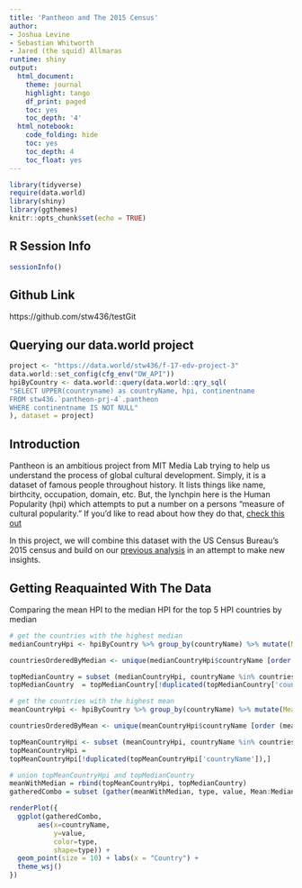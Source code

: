 ```yaml
---
title: 'Pantheon and The 2015 Census'
author:
- Joshua Levine
- Sebastian Whitworth
- Jared (the squid) Allmaras
runtime: shiny
output:
  html_document:
    theme: journal
    highlight: tango
    df_print: paged
    toc: yes
    toc_depth: '4'
  html_notebook:
    code_folding: hide
    toc: yes
    toc_depth: 4
    toc_float: yes
---
```


```r
library(tidyverse)
require(data.world)
library(shiny)
library(ggthemes)
knitr::opts_chunk$set(echo = TRUE)
```
  
## **R Session Info**  

```r
sessionInfo()
```

## **Github Link** 
https://github.com/stw436/testGit

## **Querying our data.world project** 
```r
project <- "https://data.world/stw436/f-17-edv-project-3"
data.world::set_config(cfg_env("DW_API"))
hpiByCountry <- data.world::query(data.world::qry_sql(
"SELECT UPPER(countryname) as countryName, hpi, continentname
FROM stw436.`pantheon-prj-4`.pantheon
WHERE continentname IS NOT NULL"
), dataset = project)
```

## **Introduction** 
Pantheon is an ambitious project from MIT Media Lab trying to help us understand the process of global cultural development. Simply, it is a dataset of famous people throughout history. It lists things like name, birthcity, occupation, domain, etc. But, the lynchpin here is the Human Popularity (hpi) which attempts to put a number on a persons "measure of cultural popularity." If you'd like to read about how they do that, [check this out](http://pantheon.media.mit.edu/methods)

In this project, we will combine this dataset with the US Census Bureau's 2015 census and build on our [previous analysis](https://jaredallmaras.shinyapps.io/PantheonProject/) in an attempt to make new insights.


## Getting Reaquainted With The Data
Comparing the mean HPI to the median HPI for the top 5 HPI countries by median
```r
# get the countries with the highest median
medianCountryHpi <- hpiByCountry %>% group_by(countryName) %>% mutate(Median = median(hpi))

countriesOrderedByMedian <- unique(medianCountryHpi$countryName [order (medianCountryHpi$Median, decreasing = TRUE)])[1 : 5]

topMedianCountry = subset (medianCountryHpi, countryName %in% countriesOrderedByMedian) 
topMedianCountry  = topMedianCountry[!duplicated(topMedianCountry['countryName']),]

# get the countries with the highest mean
meanCountryHpi <- hpiByCountry %>% group_by(countryName) %>% mutate(Mean = mean(hpi))

countriesOrderedByMean <- unique(meanCountryHpi$countryName [order (meanCountryHpi$Mean, decreasing = TRUE)])

topMeanCountryHpi <- subset (meanCountryHpi, countryName %in% countriesOrderedByMedian)
topMeanCountryHpi =
topMeanCountryHpi[!duplicated(topMeanCountryHpi['countryName']),]

# union topMeanCountryHpi and topMedianCountry
meanWithMedian = rbind(topMeanCountryHpi, topMedianCountry)
gatheredCombo = subset (gather(meanWithMedian, type, value, Mean:Median), value != "NA")

renderPlot({
  ggplot(gatheredCombo, 
       aes(x=countryName,
           y=value,
           color=type,
           shape=type)) + 
  geom_point(size = 10) + labs(x = "Country") +
  theme_wsj()
})
```
